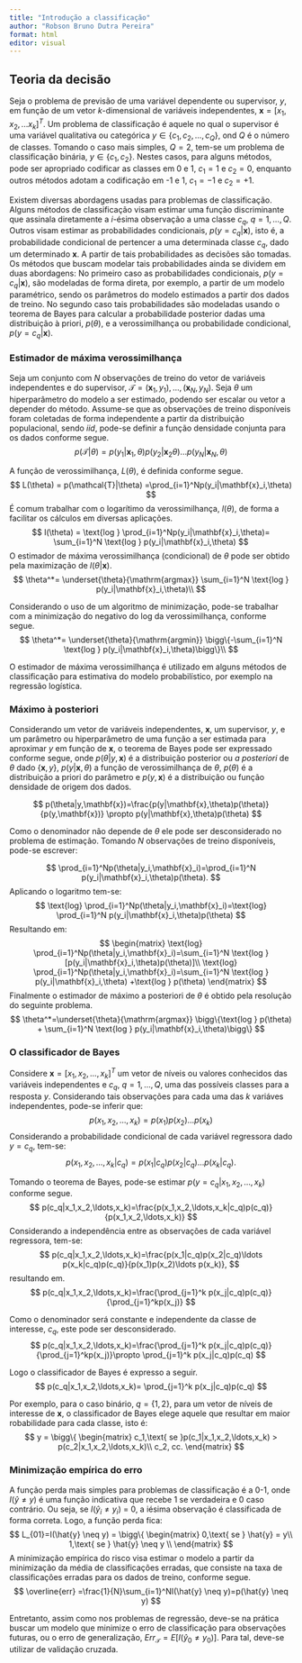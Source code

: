 ---
title: "Introdução a classificação"
author: "Robson Bruno Dutra Pereira"
format: html
editor: visual
---

## Teoria da decisão

Seja o problema de previsão de uma variável dependente ou supervisor, $y$, em função de um vetor $k$-dimensional de variáveis independentes, $\mathbf{x}=[x_1,x_2,...x_k]^T$. Um problema de classificação é aquele no qual o supervisor é uma variável qualitativa ou categórica $y \in \{c_1,c_2, ..., c_Q\}$, ond $Q$ é o número de classes. Tomando o caso mais simples, $Q=2$, tem-se um problema de classificação binária, $y \in \{c_1,c_2\}$. Nestes casos, para alguns métodos, pode ser apropriado codificar as classes em 0 e 1, $c_1=1$ e $c_2=0$, enquanto outros métodos adotam a codificação em -1 e 1, $c_1=-1$ e $c_2=+1$.

Existem diversas abordagens usadas para problemas de classificação. Alguns métodos de classificação visam estimar uma função discriminante que assinala diretamente a $i$-ésima observação a uma classe $c_q$, $q=1,..., Q$. Outros visam estimar as probabilidades condicionais, $p(y=c_q|\mathbf{x})$, isto é, a probabilidade condicional de pertencer a uma determinada classe $c_q$, dado um determinado $\mathbf{x}$. A partir de tais probabilidades as decisões são tomadas. Os métodos que buscam modelar tais probabilidades ainda se dividem em duas abordagens: No primeiro caso as probabilidades condicionais, $p(y=c_q|\mathbf{x})$, são modeladas de forma direta, por exemplo, a partir de um modelo paramétrico, sendo os parâmetros do modelo estimados a partir dos dados de treino. No segundo caso tais probabilidades são modeladas usando o teorema de Bayes para calcular a probabilidade posterior dadas uma distribuição à priori, $p(\theta)$, e a verossimilhança ou probabilidade condicional, $p(y=c_q|\mathbf{x})$.

### Estimador de máxima verossimilhança

Seja um conjunto com $N$ observações de treino do vetor de variáveis independentes e do supervisor, $\mathcal{T} = (\mathbf{x}_1,y_1), ..., (\mathbf{x}_N,y_N)$. Seja $\theta$ um hiperparâmetro do modelo a ser estimado, podendo ser escalar ou vetor a depender do método. Assume-se que as observações de treino disponíveis foram coletadas de forma independente a partir da distribuição populacional, sendo *iid*, pode-se definir a função densidade conjunta para os dados conforme segue. $$
p(\mathcal{T}|\theta) = p(y_1|\mathbf{x}_1,\theta)p(y_2|\mathbf{x}_2\theta)... p(y_N|\mathbf{x}_N,\theta)
$$

A função de verossimilhança, $L(\theta)$, é definida conforme segue. $$
L(\theta) = p(\mathcal{T}|\theta) =\prod_{i=1}^Np(y_i|\mathbf{x}_i,\theta)
$$ É comum trabalhar com o logarítimo da verossimilhança, $l(\theta)$, de forma a facilitar os cálculos em diversas aplicações. $$
l(\theta) = \text{log } \prod_{i=1}^Np(y_i|\mathbf{x}_i,\theta)=  \sum_{i=1}^N \text{log } p(y_i|\mathbf{x}_i,\theta)
$$ O estimador de máxima verossimilhança (condicional) de $\theta$ pode ser obtido pela maximização de $l(\theta|\mathbf{x})$. $$
\theta^*= \underset{\theta}{\mathrm{argmax}} \sum_{i=1}^N \text{log } p(y_i|\mathbf{x}_i,\theta)\\
$$

Considerando o uso de um algoritmo de minimização, pode-se trabalhar com a minimização do negativo do log da verossimilhança, conforme segue. $$
\theta^*= \underset{\theta}{\mathrm{argmin}} \bigg\{-\sum_{i=1}^N \text{log } p(y_i|\mathbf{x}_i,\theta)\bigg\}\\
$$

O estimador de máxima verossimilhança é utilizado em alguns métodos de classificação para estimativa do modelo probabilístico, por exemplo na regressão logística.

### Máximo à posteriori

Considerando um vetor de variáveis independentes, $\mathbf{x}$, um supervisor, $y$, e um parâmetro ou hiperparâmetro de uma função a ser estimada para aproximar $y$ em função de $\mathbf{x}$, o teorema de Bayes pode ser expressado conforme segue, onde $p(\theta|y,\mathbf{x})$ é a distribuição posterior ou *a posteriori* de $\theta$ dado $\{\mathbf{x},y\}$, $p(y|\mathbf{x},\theta)$ a função de verossimilhança de $\theta$, $p(\theta)$ é a distribuição a priori do parâmetro e $p(y,\mathbf{x})$ é a distribuição ou função densidade de origem dos dados.

$$
p(\theta|y,\mathbf{x})=\frac{p(y|\mathbf{x},\theta)p(\theta)}{p(y,\mathbf{x})} \propto p(y|\mathbf{x},\theta)p(\theta)
$$

Como o denominador não depende de $\theta$ ele pode ser desconsiderado no problema de estimação. Tomando $N$ observações de treino disponíveis, pode-se escrever:

$$
\prod_{i=1}^Np(\theta|y_i,\mathbf{x}_i)=\prod_{i=1}^N p(y_i|\mathbf{x}_i,\theta)p(\theta).
$$ Aplicando o logaritmo tem-se: $$
\text{log} \prod_{i=1}^Np(\theta|y_i,\mathbf{x}_i)=\text{log} \prod_{i=1}^N p(y_i|\mathbf{x}_i,\theta)p(\theta)
$$ Resultando em: $$
\begin{matrix}
\text{log} \prod_{i=1}^Np(\theta|y_i,\mathbf{x}_i)=\sum_{i=1}^N \text{log } [p(y_i|\mathbf{x}_i,\theta)p(\theta)]\\
\text{log} \prod_{i=1}^Np(\theta|y_i,\mathbf{x}_i)=\sum_{i=1}^N \text{log } p(y_i|\mathbf{x}_i,\theta) +\text{log } p(\theta)
\end{matrix}
$$ Finalmente o estimador de máximo a posteriori de $\theta$ é obtido pela resolução do seguinte problema. $$
\theta^*=\underset{\theta}{\mathrm{argmax}} \bigg\{\text{log } p(\theta) + \sum_{i=1}^N \text{log } p(y_i|\mathbf{x}_i,\theta)\bigg\}
$$

### O classificador de Bayes

Considere $\mathbf{x}=[x_1, x_2, ..., x_k]^T$ um vetor de níveis ou valores conhecidos das variáveis independentes e $c_q$, $q=1,\ldots,Q$, uma das possíveis classes para a resposta $y$. Considerando tais observações para cada uma das $k$ variáves independentes, pode-se inferir que: $$
p(x_1,x_2,\ldots,x_k)=p(x_1)p(x_2)\ldots p(x_k)
$$ Considerando a probabilidade condicional de cada variável regressora dado $y=c_q$, tem-se: $$
p(x_1,x_2,\ldots,x_k|c_q)=p(x_1|c_q)p(x_2|c_q)\ldots p(x_k|c_q).
$$

Tomando o teorema de Bayes, pode-se estimar $p(y=c_q|x_1,x_2,\ldots,x_k)$ conforme segue. $$
p(c_q|x_1,x_2,\ldots,x_k)=\frac{p(x_1,x_2,\ldots,x_k|c_q)p(c_q)}{p(x_1,x_2,\ldots,x_k)}
$$ Considerando a independência entre as observações de cada variável regressora, tem-se: $$
p(c_q|x_1,x_2,\ldots,x_k)=\frac{p(x_1|c_q)p(x_2|c_q)\ldots p(x_k|c_q)p(c_q)}{p(x_1)p(x_2)\ldots p(x_k)},
$$ resultando em. $$
p(c_q|x_1,x_2,\ldots,x_k)=\frac{\prod_{j=1}^k p(x_j|c_q)p(c_q)}{\prod_{j=1}^kp(x_j)}
$$

Como o denominador será constante e independente da classe de interesse, $c_q$, este pode ser desconsiderado. $$
p(c_q|x_1,x_2,\ldots,x_k)=\frac{\prod_{j=1}^k p(x_j|c_q)p(c_q)}{\prod_{j=1}^kp(x_j)}\propto \prod_{j=1}^k p(x_j|c_q)p(c_q)
$$

Logo o classificador de Bayes é expresso a seguir. $$
p(c_q|x_1,x_2,\ldots,x_k)= \prod_{j=1}^k p(x_j|c_q)p(c_q)
$$

Por exemplo, para o caso binário, $q=\{1,2\}$, para um vetor de níveis de interesse de $\mathbf{x}$, o classificador de Bayes elege aquele que resultar em maior robabilidade para cada classe, isto é: $$
y = \bigg\{
\begin{matrix}
c_1,\text{  se }p(c_1|x_1,x_2,\ldots,x_k) > p(c_2|x_1,x_2,\ldots,x_k)\\
c_2, cc.
\end{matrix}
$$

### Minimização empírica do erro

A função perda mais simples para problemas de classificação é a 0-1, onde $I(\hat{y} \neq y)$ é uma função indicativa que recebe 1 se verdadeira e 0 caso contrário. Ou seja, se $I(\hat{y}_i \neq y_i)$ = 0, a iésima observação é classificada de forma correta. Logo, a função perda fica: $$
L_{01}=I(\hat{y} \neq y) = \bigg\{ \begin{matrix} 
0,\text{ se } \hat{y} = y\\
1,\text{ se } \hat{y} \neq y \\
\end{matrix}
$$ A minimização empírica do risco visa estimar o modelo a partir da minimização da média de classificações erradas, que consiste na taxa de classificações erradas para os dados de treino, conforme segue. $$
\overline{err} =\frac{1}{N}\sum_{i=1}^NI(\hat{y} \neq y)=p(\hat{y} \neq y)
$$

Entretanto, assim como nos problemas de regressão, deve-se na prática buscar um modelo que minimize o erro de classificação para observações futuras, ou o erro de generalização, $Err_\mathcal{T} = E[I(\hat{y}_0 \neq y_0)]$. Para tal, deve-se utilizar de validação cruzada.
